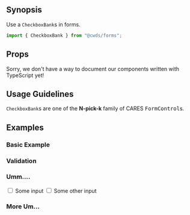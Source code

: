 
## Synopsis

Use a `CheckboxBank`s in forms.

<DemoCard>
  <BasicCheckboxBankExample
    options={[
      { value: "foo", label: "Foo" },
      { value: "bar", label: "Bar" },
      { value: "bazz", label: "Bazz" },
      { value: "quo", label: "Quo" },
      { value: "qux", label: "Qux" }
    ]}
    initialValues={["quo"]}
    label="Metasyntactic Variables"
    fieldName="metaVarNames"
    noDebug
  />
</DemoCard>

```jsx
import { CheckboxBank } from "@cwds/forms";
```

## Props

<!-- <PropTable docgen={Docgen.Alert} /> -->

<Alert color="warning">
  Sorry, we don't have a way to document our components written with TypeScript
  yet!
</Alert>

## Usage Guidelines

`CheckboxBank`s are one of the **N-pick-k** family of CARES <tt>FormControl</tt>s.

## Examples

### Basic Example

<BasicCheckboxBankExample />

<!--
### A Simple CheckboxBank

<SimpleCheckboxBankExample />
-->

<!--
### Another Example

<CheckboxBankExample />
-->

### Validation

<CheckboxBankValidationExample />

### Umm....

<Form>
  <FormGroup check>
    <Label check>
      <Input type="checkbox" /> Some input
    </Label>
  </FormGroup>
  <FormGroup check>
    <Label check>
      <Input type="checkbox" /> Some other input
    </Label>
  </FormGroup>
</Form>

### More Um...

<StaticExample />
